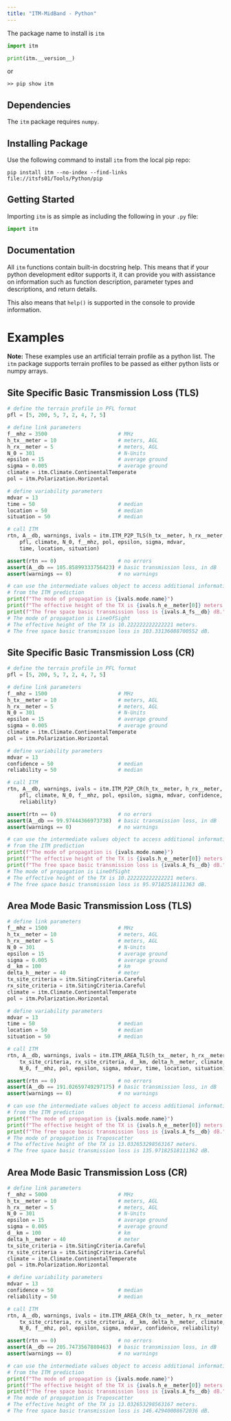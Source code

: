 ```yaml
---
title: "ITM-MidBand - Python"
---
```


The package name to install is `itm`

```python
import itm

print(itm.__version__)
```

or 

```
>> pip show itm
```

## Dependencies

The `itm` package requires `numpy`.

## Installing Package

Use the following command to install `itm` from the local pip repo:

```
pip install itm --no-index --find-links file://itsfs01/Tools/Python/pip
```

## Getting Started

Importing `itm` is as simple as including the following in your `.py` file:

```python
import itm
```

## Documentation

All `itm` functions contain built-in docstring help.  This means that if your python development editor supports it, it can provide you with assistance on information such as function description, parameter types and descriptions, and return details.

This also means that `help()` is supported in the console to provide information.

# Examples

**Note:** These examples use an artificial terrain profile as a python list.  The `itm` package supports terrain profiles to be passed as either python lists or numpy arrays.

## Site Specific Basic Transmission Loss (TLS)

```python
# define the terrain profile in PFL format
pfl = [5, 200, 5, 7, 2, 4, 7, 5]

# define link parameters
f__mhz = 3500                       # MHz
h_tx__meter = 10                    # meters, AGL
h_rx__meter = 5                     # meters, AGL
N_0 = 301                           # N-Units
epsilon = 15                        # average ground
sigma = 0.005                       # average ground
climate = itm.Climate.ContinentalTemperate
pol = itm.Polarization.Horizontal

# define variability parameters
mdvar = 13
time = 50                           # median
location = 50                       # median
situation = 50                      # median

# call ITM
rtn, A__db, warnings, ivals = itm.ITM_P2P_TLS(h_tx__meter, h_rx__meter, 
    pfl, climate, N_0, f__mhz, pol, epsilon, sigma, mdvar, 
    time, location, situation)

assert(rtn == 0)                    # no errors
assert(A__db == 105.85899333756423) # basic transmission loss, in dB
assert(warnings == 0)               # no warnings

# can use the intermediate values object to access additional information
# from the ITM prediction
print(f"The mode of propagation is {ivals.mode.name}")
print(f"The effective height of the TX is {ivals.h_e__meter[0]} meters.")
print(f"The free space basic transmission loss is {ivals.A_fs__db} dB.")
# The mode of propagation is LineOfSight
# The effective height of the TX is 10.222222222222221 meters.
# The free space basic transmission loss is 103.33136088700552 dB.
```

## Site Specific Basic Transmission Loss (CR)

```python
# define the terrain profile in PFL format
pfl = [5, 200, 5, 7, 2, 4, 7, 5]

# define link parameters
f__mhz = 1500                       # MHz
h_tx__meter = 10                    # meters, AGL
h_rx__meter = 5                     # meters, AGL
N_0 = 301                           # N-Units
epsilon = 15                        # average ground
sigma = 0.005                       # average ground
climate = itm.Climate.ContinentalTemperate
pol = itm.Polarization.Horizontal

# define variability parameters
mdvar = 13
confidence = 50                     # median
reliability = 50                    # median

# call ITM
rtn, A__db, warnings, ivals = itm.ITM_P2P_CR(h_tx__meter, h_rx__meter, 
    pfl, climate, N_0, f__mhz, pol, epsilon, sigma, mdvar, confidence, 
    reliability)

assert(rtn == 0)                    # no errors
assert(A__db == 99.97444366973738)  # basic transmission loss, in dB
assert(warnings == 0)               # no warnings

# can use the intermediate values object to access additional information
# from the ITM prediction
print(f"The mode of propagation is {ivals.mode.name}")
print(f"The effective height of the TX is {ivals.h_e__meter[0]} meters.")
print(f"The free space basic transmission loss is {ivals.A_fs__db} dB.")
# The mode of propagation is LineOfSight
# The effective height of the TX is 10.222222222222221 meters.
# The free space basic transmission loss is 95.97182518111363 dB.
```

## Area Mode Basic Transmission Loss (TLS)

```python
# define link parameters
f__mhz = 1500                       # MHz
h_tx__meter = 10                    # meters, AGL
h_rx__meter = 5                     # meters, AGL
N_0 = 301                           # N-Units
epsilon = 15                        # average ground
sigma = 0.005                       # average ground
d__km = 100                         # km
delta_h__meter = 40                 # meter
tx_site_criteria = itm.SitingCriteria.Careful
rx_site_criteria = itm.SitingCriteria.Careful
climate = itm.Climate.ContinentalTemperate
pol = itm.Polarization.Horizontal

# define variability parameters
mdvar = 13
time = 50                           # median
location = 50                       # median
situation = 50                      # median

# call ITM
rtn, A__db, warnings, ivals = itm.ITM_AREA_TLS(h_tx__meter, h_rx__meter, 
    tx_site_criteria, rx_site_criteria, d__km, delta_h__meter, climate, 
    N_0, f__mhz, pol, epsilon, sigma, mdvar, time, location, situation)

assert(rtn == 0)                    # no errors
assert(A__db == 191.02659749297175) # basic transmission loss, in dB
assert(warnings == 0)               # no warnings

# can use the intermediate values object to access additional information
# from the ITM prediction
print(f"The mode of propagation is {ivals.mode.name}")
print(f"The effective height of the TX is {ivals.h_e__meter[0]} meters.")
print(f"The free space basic transmission loss is {ivals.A_fs__db} dB.")
# The mode of propagation is Troposcatter
# The effective height of the TX is 13.032653298563167 meters.
# The free space basic transmission loss is 135.97182518111362 dB.
```

## Area Mode Basic Transmission Loss (CR)

```python
# define link parameters
f__mhz = 5000                       # MHz
h_tx__meter = 10                    # meters, AGL
h_rx__meter = 5                     # meters, AGL
N_0 = 301                           # N-Units
epsilon = 15                        # average ground
sigma = 0.005                       # average ground
d__km = 100                         # km
delta_h__meter = 40                 # meter
tx_site_criteria = itm.SitingCriteria.Careful
rx_site_criteria = itm.SitingCriteria.Careful
climate = itm.Climate.ContinentalTemperate
pol = itm.Polarization.Horizontal

# define variability parameters
mdvar = 13
confidence = 50                     # median
reliability = 50                    # median

# call ITM
rtn, A__db, warnings, ivals = itm.ITM_AREA_CR(h_tx__meter, h_rx__meter, 
    tx_site_criteria, rx_site_criteria, d__km, delta_h__meter, climate, 
    N_0, f__mhz, pol, epsilon, sigma, mdvar, confidence, reliability)

assert(rtn == 0)                    # no errors
assert(A__db == 205.7473567880463)  # basic transmission loss, in dB
assert(warnings == 0)               # no warnings

# can use the intermediate values object to access additional information
# from the ITM prediction
print(f"The mode of propagation is {ivals.mode.name}")
print(f"The effective height of the TX is {ivals.h_e__meter[0]} meters.")
print(f"The free space basic transmission loss is {ivals.A_fs__db} dB.")
# The mode of propagation is Troposcatter
# The effective height of the TX is 13.032653298563167 meters.
# The free space basic transmission loss is 146.42940008672036 dB.
```